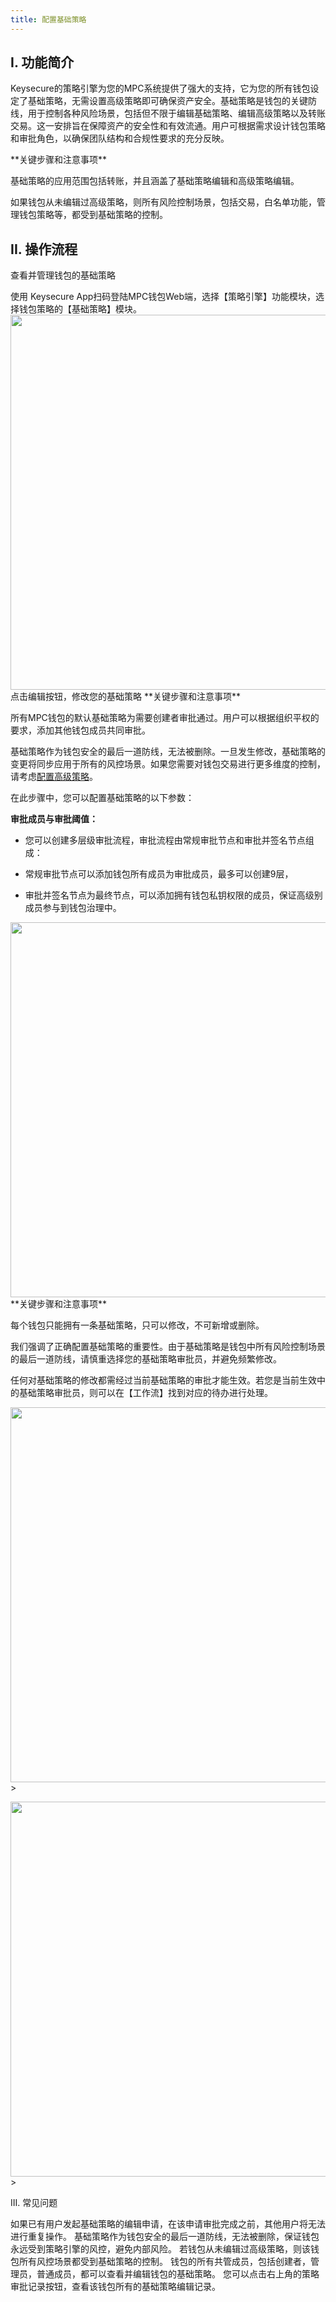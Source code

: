 ```yaml
---
title: 配置基础策略
---
```


##  I. 功能简介


Keysecure的策略引擎为您的MPC系统提供了强大的支持，它为您的所有钱包设定了基础策略，无需设置高级策略即可确保资产安全。基础策略是钱包的关键防线，用于控制各种风险场景，包括但不限于编辑基础策略、编辑高级策略以及转账交易。这一安排旨在保障资产的安全性和有效流通。用户可根据需求设计钱包策略和审批角色，以确保团队结构和合规性要求的充分反映。


<Warning>
**关键步骤和注意事项**

基础策略的应用范围包括转账，并且涵盖了基础策略编辑和高级策略编辑。

如果钱包从未编辑过高级策略，则所有风险控制场景，包括交易，白名单功能，管理钱包策略等，都受到基础策略的控制。

</Warning>


## II. 操作流程

查看并管理钱包的基础策略

<Steps>
<Step title="登录并打开策略引擎">
    使用 Keysecure App扫码登陆MPC钱包Web端，选择【策略引擎】功能模块，选择钱包策略的【基础策略】模块。

<div className="w-full flex items-center justify-center">
<img src="/images/user-guide/截屏2025-07-02 14.47.58.png" width="600"/>
</div>

</Step>
<Step title="管理基础策略">
   点击编辑按钮，修改您的基础策略

<Tip>
**关键步骤和注意事项**

所有MPC钱包的默认基础策略为需要创建者审批通过。用户可以根据组织平权的要求，添加其他钱包成员共同审批。

基础策略作为钱包安全的最后一道防线，无法被删除。一旦发生修改，基础策略的变更将同步应用于所有的风控场景。如果您需要对钱包交易进行更多维度的控制，请考虑[配置高级策略](/user-guide/mpc-wallet/strategy/approval-flow)。



</Tip>


</Step>
<Step title="添加并配置基础策略">
在此步骤中，您可以配置基础策略的以下参数：


**审批成员与审批阈值：**

* 您可以创建多层级审批流程，审批流程由常规审批节点和审批并签名节点组成：

* 常规审批节点可以添加钱包所有成员为审批成员，最多可以创建9层，

* 审批并签名节点为最终节点，可以添加拥有钱包私钥权限的成员，保证高级别成员参与到钱包治理中。



<div className="w-full flex items-center justify-center">
    
  <img src="/images/user-guide/截屏2025-07-02 14.48.08.png" width="600"/>
      
        
</div>



<Warning>
**关键步骤和注意事项**

每个钱包只能拥有一条基础策略，只可以修改，不可新增或删除。

我们强调了正确配置基础策略的重要性。由于基础策略是钱包中所有风险控制场景的最后一道防线，请慎重选择您的基础策略审批员，并避免频繁修改。



</Warning>

</Step>

<Step title="确认基础策略修改">
    任何对基础策略的修改都需经过当前基础策略的审批才能生效。若您是当前生效中的基础策略审批员，则可以在【工作流】找到对应的待办进行处理。
<div className="w-full flex items-center justify-center">
   
   <img src="/images/user-guide/截屏2025-07-02 14.48.34.png" width="600"/>>
      
</div>

<div className="w-full flex items-center justify-center">
   
<img src="/images/user-guide/截屏2025-07-02 14.48.51.png" width="600"/>>
      
</div>


 

</Step>


</Steps>

III. 常见问题

<Accordion title="为什么无法编辑基础策略">
如果已有用户发起基础策略的编辑申请，在该申请审批完成之前，其他用户将无法进行重复操作。
</Accordion>

<Accordion title="为什么无法删除基础策略">
基础策略作为钱包安全的最后一道防线，无法被删除，保证钱包永远受到策略引擎的风控，避免内部风险。
</Accordion>

<Accordion title="什么情况下订单将命中基础策略">
若钱包从未编辑过高级策略，则该钱包所有风控场景都受到基础策略的控制。
</Accordion>

<Accordion title="如何获得基础策略的管理权限">
钱包的所有共管成员，包括创建者，管理员，普通成员，都可以查看并编辑钱包的基础策略。
</Accordion>

<Accordion title="如何查看基础策略的历史编辑记录？">
您可以点击右上角的策略审批记录按钮，查看该钱包所有的基础策略编辑记录。
</Accordion>

